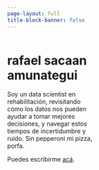 ```yaml
---
page-layout: full
title-block-banner: false
---
```


::: {.column width="40%"}
# rafael sacaan amunategui
Soy un data scientist en rehabilitación, revisitando cómo los datos nos pueden ayudar a tomar mejores decisiones, y navegar estos tiempos de incertidumbre y ruido.
Sin pepperoni mi pizza, porfa.

Puedes escribirme [acá](mailto:rafasacaan@gmail.com).
:::
